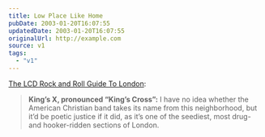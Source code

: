 ```yaml
---
title: Low Place Like Home
pubDate: 2003-01-20T16:07:55
updatedDate: 2003-01-20T16:07:55
originalUrl: http://example.com
source: v1
tags:
  - "v1"
---
```


[The LCD Rock and Roll Guide To London][1]:

> **King&#8217;s X, pronounced &#8220;King&#8217;s Cross&#8221;:** I have no idea whether the American Christian band takes its name from this neighborhood, but it&#8217;d be poetic justice if it did, as it&#8217;s one of the seediest, most drug- and hooker-ridden sections of London.

[1]: http://www.wfmu.org/LCD/26/london.html "WFMU: The LCD Rock and Roll Guide To London"
